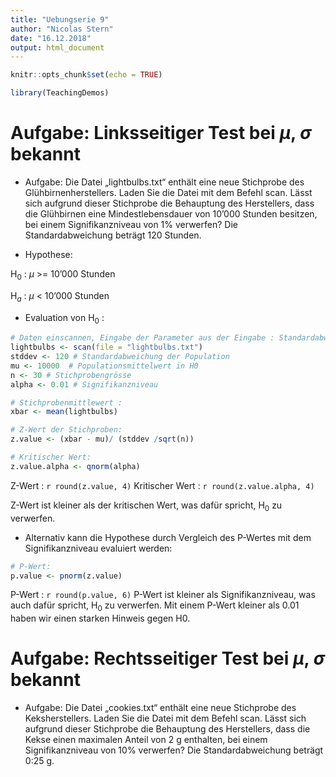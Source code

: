 ```yaml
---
title: "Uebungserie 9"
author: "Nicolas Stern"
date: "16.12.2018"
output: html_document
---
```


```r
knitr::opts_chunk$set(echo = TRUE)
```

```r
library(TeachingDemos)
```
# Aufgabe: Linksseitiger Test bei $\mu$, $\sigma$ bekannt

- Aufgabe: Die Datei „lightbulbs.txt“ enthält eine neue Stichprobe des Glühbirnenherstellers. Laden Sie die Datei mit dem Befehl scan. Lässt sich aufgrund dieser Stichprobe die Behauptung des Herstellers, dass die Glühbirnen eine Mindestlebensdauer von 10'000 Stunden besitzen, bei einem Signifikanzniveau von 1% verwerfen? Die Standardabweichung beträgt 120 Stunden.

- Hypothese:

H$_{0}$ :  $\mu$ >= 10'000 Stunden

H$_{a}$ :  $\mu$ < 10'000 Stunden

- Evaluation von H$_{0}$ :  

```r
# Daten einscannen, Eingabe der Parameter aus der Eingabe : Standardabweichung, Populationsmittlewert in Nullhypothese, und Stichprobengrösse:
lightbulbs <- scan(file = "lightbulbs.txt")
stddev <- 120 # Standardabweichung der Population
mu <- 10000  # Populationsmittelwert in H0
n <- 30 # Stichprobengrösse
alpha <- 0.01 # Signifikanzniveau

# Stichprobenmittlewert : 
xbar <- mean(lightbulbs)

# Z-Wert der Stichproben: 
z.value <- (xbar - mu)/ (stddev /sqrt(n))

# Kritischer Wert:
z.value.alpha <- qnorm(alpha)

```
Z-Wert : `r round(z.value, 4)`
Kritischer Wert : `r round(z.value.alpha, 4)`
 
Z-Wert ist kleiner als der kritischen Wert, was dafür spricht,  H$_{0}$ zu verwerfen.

- Alternativ kann die Hypothese durch Vergleich des P-Wertes mit dem Signifikanzniveau evaluiert werden:

```r
# P-Wert:
p.value <- pnorm(z.value)
```
P-Wert : `r round(p.value, 6)`
P-Wert ist kleiner als Signifikanzniveau, was auch dafür spricht, H$_{0}$ zu verwerfen. Mit einem P-Wert kleiner als 0.01 haben wir einen starken Hinweis gegen H0.

# Aufgabe: Rechtsseitiger Test bei $\mu$, $\sigma$ bekannt

- Aufgabe: Die Datei „cookies.txt“ enthält eine neue Stichprobe des Keksherstellers. Laden Sie die Datei mit dem Befehl scan. Lässt sich aufgrund dieser Stichprobe die Behauptung des Herstellers, dass die Kekse einen maximalen Anteil von 2 g enthalten, bei einem Signifikanzniveau von 10% verwerfen? Die Standardabweichung beträgt 0:25 g.

